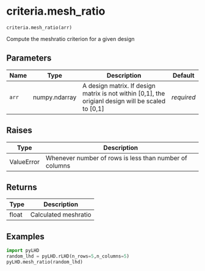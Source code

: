 # criteria.mesh_ratio { #pyLHD.criteria.mesh_ratio }

`criteria.mesh_ratio(arr)`

Compute the meshratio criterion for a given design

## Parameters

| Name   | Type          | Description                                                                                        | Default    |
|--------|---------------|----------------------------------------------------------------------------------------------------|------------|
| `arr`  | numpy.ndarray | A design matrix. If design matrix is not within [0,1], the origianl design will be scaled to [0,1] | _required_ |

## Raises

| Type       | Description                                            |
|------------|--------------------------------------------------------|
| ValueError | Whenever number of rows is less than number of columns |

## Returns

| Type   | Description          |
|--------|----------------------|
| float  | Calculated meshratio |

## Examples



```python
import pyLHD
random_lhd = pyLHD.rLHD(n_rows=5,n_columns=5)
pyLHD.mesh_ratio(random_lhd)
```